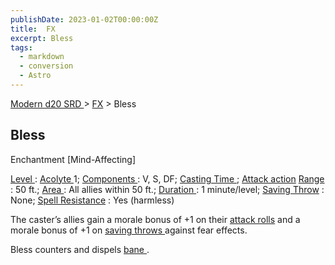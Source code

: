```yaml
---
publishDate: 2023-01-02T00:00:00Z
title:  FX
excerpt: Bless
tags:
  - markdown
  - conversion
  - Astro
---
```


[ Modern d20 SRD ](/#modernD20) > [ FX](modern-d20-srd-fx-index) > Bless

##  Bless

Enchantment [Mind-Affecting]

[ Level ](modern-d20-srd-fx-level) : [ Acolyte ](modern-d20-srd-classes-advanced-acolyte) 1; [ Components ](modern-d20-srd-fx-components) : V, S, DF;
[ Casting Time ](modern-d20-srd-fx-casting-time) ; [ Attack action](modern-d20-srd-combat-attack-actions) [ Range ](modern-d20-srd-fx-range) :
50 ft.; [ Area ](modern-d20-srd-fx-area) : All allies within 50 ft.; [Duration ](modern-d20-srd-fx-duration) : 1 minute/level; [ Saving Throw](modern-d20-srd-basics-saving-throws) : None; [ Spell Resistance](modern-d20-srd-special-abilities-spell-resistance) : Yes (harmless)

The caster’s allies gain a morale bonus of +1 on their [ attack rolls](modern-d20-srd-combat-attack-roll) and a morale bonus of +1 on [ saving throws ](modern-d20-srd-basics-saving-throws) against fear effects.

Bless counters and dispels [ bane ](modern-d20-srd-fx-bane) .

